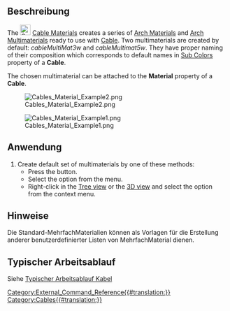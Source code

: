 <languages/>

{{Docnav
|[[Cables_CableLightPoint/de|Lichtauslass erstellen]]
|[[Cables_SupportPoint/de|BefestigungsPunkt erstellen]]
|[[Cables_Workbench/de|Arbeitsbereich Cables]]
|IconL=Cables_CableLightPoint.svg
|IconR=Cables_SupportPoint.svg
|IconC=Cables_workbench_icon.svg
}}

{{GuiCommand/de
|Name=Cables Material
|Name/de=Cables Material
|MenuLocation=Cables → Kabelmaterial erstellen
|Workbenches=[[Cables_Workbench/de|Externer Arbeitsbereich Cables]]
|Shortcut=
|Version=1.0
|SeeAlso=[[Cables_Cable/de|Cables Kabel]], [[Cables_CableBox/de|Cables KabelBox]]
}}

<span id="Description"></span>
==Beschreibung==

<div lang="en" dir="ltr" class="mw-content-ltr">
The [[Image:Cables_Material.svg|24px]] [[Cables_Material|Cable Materials]] creates a series of [[Arch_SetMaterial|Arch Materials]] and [[Arch_MultiMaterial|Arch Multimaterials]] ready to use with [[Cables_Cable|Cable]]. Two multimaterials are created by default: ''cableMultiMat3w'' and ''cableMultimat5w''. They have proper naming of their composition which corresponds to default names in [[Cables_Cable#Properties|Sub Colors]] property of a '''Cable'''.
</div>

<div lang="en" dir="ltr" class="mw-content-ltr">
The chosen multimaterial can be attached to the '''Material''' property of a '''Cable'''.
</div>

[[Image:Cables_Material_Example2.png]]

[[Image:Cables_Material_Example1.png]]
<div lang="en" dir="ltr" class="mw-content-ltr">
{{Caption|Example of the default multimaterials:<br/>There are J, L1, N, PE, CU names visible}}
</div>

<span id="Usage"></span>
==Anwendung==

<div lang="en" dir="ltr" class="mw-content-ltr">
# Create default set of multimaterials by one of these methods:
#* Press the {{Button|[[Image:Cables_Material.svg|16px]] [[Cables_Material|Cable Materials]]}} button.
#* Select the {{MenuCommand|Cables → [[Image:Cables_Material.svg|16px]] Cable Materials}} option from the menu.
#* Right-click in the [[Tree_view|Tree view]] or the [[3D_view|3D view]] and select the {{MenuCommand|Cables → [[Image:Cables_Material.svg|16px]] Cable Materials}} option from the context menu.
</div>

<span id="Notes"></span>
==Hinweise==

Die Standard-MehrfachMaterialien können als Vorlagen für die Erstellung anderer benutzerdefinierter Listen von MehrfachMaterial dienen.

<span id="Typical_workflow"></span>
==Typischer Arbeitsablauf==

Siehe [[Cables_Cable/de#Typical workflow|Typischer Arbeitsablauf Kabel]]


{{Docnav
|[[Cables_CableLightPoint/de|Lichtauslass erstellen]]
|[[Cables_SupportPoint/de|BefestigungsPunkt erstellen]]
|[[Cables_Workbench/de|Arbeitsbereich Cables]]
|IconL=Cables_CableLightPoint.svg
|IconR=Cables_SupportPoint.svg
|IconC=Cables_workbench_icon.svg
}}

[[Category:External_Command_Reference{{#translation:}}]]
[[Category:Cables{{#translation:}}]]